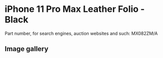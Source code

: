 
# iPhone 11 Pro Max Leather Folio - Black

Part number, for search engines, auction websites and such: MX082ZM/A

## Image gallery

<div style={{ width: '100%', maxWidth: '768px' }}>
<GalleryComponent
    images={[
      {
        original: "/everysource/MX082.webp",
        thumbnail: "/everypreview/MX082.webp",
      },
      {
        original: "/everysource/MX082_AV1.webp",
        thumbnail: "/everypreview/MX082_AV1.webp",
      },
      {
        original: "/everysource/MX082_AV2.webp",
        thumbnail: "/everypreview/MX082_AV2.webp",
      },
      {
        original: "/everysource/MX082_AV3.webp",
        thumbnail: "/everypreview/MX082_AV3.webp",
      },
      {
        original: "/everysource/MX082_AV4.webp",
        thumbnail: "/everypreview/MX082_AV4.webp",
      },
      {
        original: "/everysource/MX082_AV5.webp",
        thumbnail: "/everypreview/MX082_AV5.webp",
      }
    ]}
  />
</div>